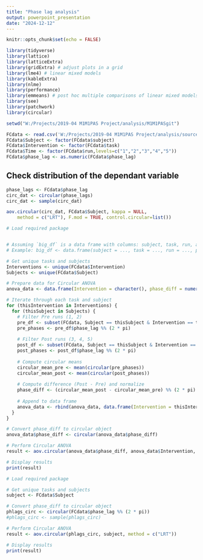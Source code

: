 ```yaml
---
title: "Phase lag analysis"
output: powerpoint_presentation
date: "2024-12-12"
---
```


```r
knitr::opts_chunk$set(echo = FALSE)
```

```r
library(tidyverse)
library(lattice)
library(latticeExtra)
library(gridExtra) # adjust plots in a grid
library(lme4) # linear mixed models
library(kableExtra)
library(nlme)
library(performance)
library(emmeans) # post hoc multiple comparisons of linear mixed models
library(see)
library(patchwork)
library(circular)
```

```r
setwd("W:/Projects/2019-04 M1M1PAS Project/analysis/M1M1PASgit")

FCdata <- read.csv('W:/Projects/2019-04 M1M1PAS Project/analysis/source_Paolo/fc_source/sourceBeamformeroldLF_phlags.csv', header=TRUE, sep=',', dec='.')
FCdata$Subject <- factor(FCdata$subject)
FCdata$Intervention <- factor(FCdata$task)
FCdata$Time <- factor(FCdata$run,levels=c("1","2","3","4","5"))
FCdata$phase_lag <- as.numeric(FCdata$phase_lag)

```

## Check distribution of the dependant variable

```r
phase_lags <- FCdata$phase_lag
circ_dat <- circular(phase_lags)
circ_dat <- sample(circ_dat)

aov.circular(circ_dat, FCdata$Subject, kappa = NULL,
    method = c("LRT"), F.mod = TRUE, control.circular=list())
```

```r
# Load required package


# Assuming `big_df` is a data frame with columns: subject, task, run, and phase_lag
# Example: big_df <- data.frame(subject = ..., task = ..., run = ..., phase_lag = ...)

# Get unique tasks and subjects
Interventions <- unique(FCdata$Intervention)
Subjects <- unique(FCdata$Subject)

# Prepare data for Circular ANOVA
anova_data <- data.frame(Intervention = character(), phase_diff = numeric())

# Iterate through each task and subject
for (thisIntervention in Interventions) {
  for (thisSubject in Subjects) {
    # Filter Pre runs (1, 2)
    pre_df <- subset(FCdata, Subject == thisSubject & Intervention == thisIntervention & Time %in% c("1", "2"))
    pre_phases <- pre_df$phase_lag %% (2 * pi)
    
    # Filter Post runs (3, 4, 5)
    post_df <- subset(FCdata, Subject == thisSubject & Intervention == thisIntervention & Time %in% c("3", "4", "5"))
    post_phases <- post_df$phase_lag %% (2 * pi)
    
    # Compute circular means
    circular_mean_pre <- mean(circular(pre_phases))
    circular_mean_post <- mean(circular(post_phases))
    
    # Compute difference (Post - Pre) and normalize
    phase_diff <- (circular_mean_post - circular_mean_pre) %% (2 * pi)
    
    # Append to data frame
    anova_data <- rbind(anova_data, data.frame(Intervention = thisIntervention, phase_diff = phase_diff))
  }
}

# Convert phase_diff to circular object
anova_data$phase_diff <- circular(anova_data$phase_diff)

# Perform Circular ANOVA
result <- aov.circular(anova_data$phase_diff, anova_data$Intervention, method = c("LRT"))

# Display results
print(result)

```

```r
# Load required package

# Get unique tasks and subjects
subject <- FCdata$Subject

# Convert phase_diff to circular object
phlags_circ <- circular(FCdata$phase_lag %% (2 * pi))
#phlags_circ <- sample(phlags_circ)

# Perform Circular ANOVA
result <- aov.circular(phlags_circ, subject, method = c("LRT"))

# Display results
print(result)

```
